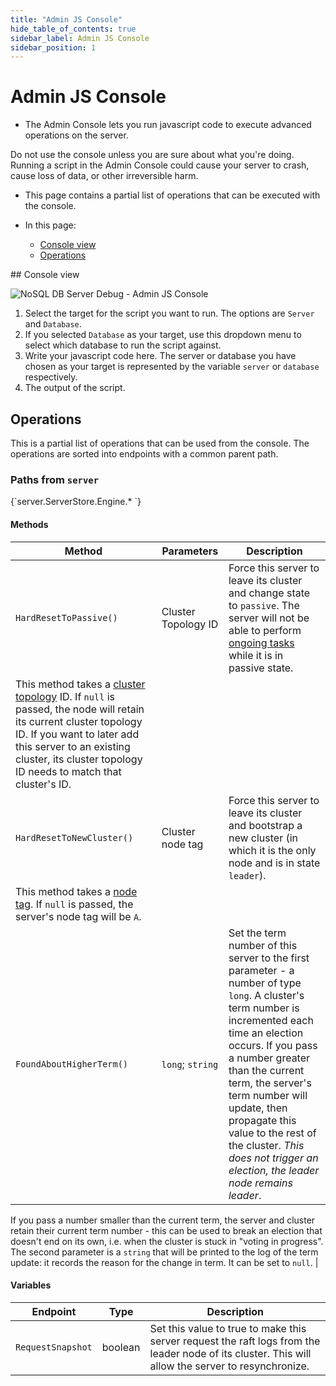 ```yaml
---
title: "Admin JS Console"
hide_table_of_contents: true
sidebar_label: Admin JS Console
sidebar_position: 1
---
```



# Admin JS Console
<Admonition type="note" title="">

* The Admin Console lets you run javascript code to execute advanced operations on the server.  

<Admonition type="danger" title="Danger" id="danger" href="#danger">
Do not use the console unless you are sure about what you're doing. Running a script in the Admin Console could cause your server to crash, cause loss of 
data, or other irreversible harm.  
</Admonition>

* This page contains a partial list of operations that can be executed with the console.  

* In this page:
    * [Console view](../../../studio/server/debug/admin-js-console.mdx#console-view)
    * [Operations](../../../studio/server/debug/admin-js-console.mdx#operations)

</Admonition>
## Console view

![NoSQL DB Server Debug - Admin JS Console](./assets/AdminJSConsole.png)  


1. Select the target for the script you want to run. The options are `Server` and `Database`.  
2. If you selected `Database` as your target, use this dropdown menu to select which database to run the script against.  
3. Write your javascript code here. The server or database you have chosen as your target is represented by the variable `server` or `database` 
respectively.  
4. The output of the script.  



## Operations

This is a partial list of operations that can be used from the console. The operations are sorted into endpoints with a common parent path.  


### Paths from `server`  

<TabItem value="javascript" label="javascript">
<CodeBlock language="javascript">
{`server.ServerStore.Engine.*
`}
</CodeBlock>
</TabItem>

#### Methods
| Method | Parameters | Description |
| - | - | - |
| `HardResetToPassive()` | Cluster Topology ID | Force this server to leave its cluster and change state to `passive`. The server will not be able to perform [ongoing tasks](../../database/tasks/ongoing-tasks/general-info.mdx) while it is in passive state. 
This method takes a [cluster topology](../../../server/clustering/rachis/cluster-topology.mdx) ID. If `null` is passed, the node will retain its current cluster topology ID. If you want to later add this server to an existing cluster, its cluster topology ID needs to match that cluster's ID. |
| `HardResetToNewCluster()` | Cluster node tag | Force this server to leave its cluster and bootstrap a new cluster (in which it is the only node and is in state `leader`). 
This method takes a [node tag](../../../glossary/node-tag.mdx). If `null` is passed, the server's node tag will be `A`. |
| `FoundAboutHigherTerm()` | `long`; `string` | Set the term number of this server to the first parameter - a number of type `long`. A cluster's term number is incremented each time an election occurs. If you pass a number greater than the current term, the server's term number will update, then propagate this value to the rest of the cluster. _*This does not trigger an election, the leader node remains leader*_. 
If you pass a number smaller than the current term, the server and cluster retain their current term number - this can be used to break an election that doesn't end on its own, i.e. when the cluster is stuck in "voting in progress". 
The second parameter is a `string` that will be printed to the log of the term update: it records the reason for the change in term. It can be set to `null`. |

#### Variables
| Endpoint | Type | Description |
| - | - | - |
| `RequestSnapshot` | boolean | Set this value to true to make this server request the raft logs from the leader node of its cluster. This will allow the server to resynchronize. |

